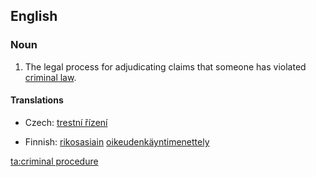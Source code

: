 ==English==
{{wikipedia}}

===Noun===
{{en-noun}}

# {{law}} The legal process for adjudicating claims that someone has violated [[criminal law]].

====Translations====
{{trans-top|legal process}}
* Czech: [[trestní řízení]] {{n}}
{{trans-mid}}
* Finnish: [[rikosasia|rikosasiain]] [[oikeudenkäyntimenettely]]
{{trans-bottom}}

[[ta:criminal procedure]]